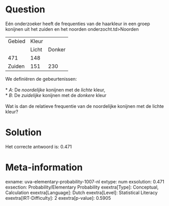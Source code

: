 Question
========

Eén onderzoeker heeft de frequenties van de haarkleur in een groep
konijnen uit het zuiden en het noorden onderzocht.td\>Noorden

  -------- ------- --------
  Gebied   Kleur   
           Licht   Donker
  471      148     
  Zuiden   151     230
  -------- ------- --------

We definiëren de gebeurtenissen:\
\
* *A*: De *noordelijke* konijnen met de *lichte* kleur,\
* *B*: De *zuidelijke* konijnen met de *donkere* kleur\
\
Wat is dan de relatieve frequentie van de noordelijke konijnen met de
lichte kleur?


Solution
========

Het correcte antwoord is: 0.471

Meta-information
================
exname: uva-elementary-probability-1007-nl
extype: num
exsolution: 0.471
exsection: Probability/Elementary Probability
exextra[Type]: Conceptual, Calculation
exextra[Language]: Dutch
exextra[Level]: Statistical Literacy
exextra[IRT-Difficulty]: 2
exextra[p-value]: 0.5905
